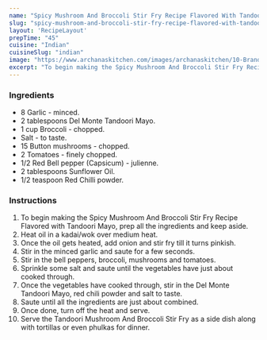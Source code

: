 ---
name: "Spicy Mushroom And Broccoli Stir Fry Recipe Flavored With Tandoori Mayo"
slug: "spicy-mushroom-and-broccoli-stir-fry-recipe-flavored-with-tandoori-mayo"
layout: 'RecipeLayout'
prepTime: "45"
cuisine: "Indian"
cuisineSlug: "indian"
image: "https://www.archanaskitchen.com/images/archanaskitchen/10-Brands/Del_Monte_Mayo/Mushroom_Broccoli_Stir_Fry_With_Tandoori_Mayo_recipe-1.jpg"
excerpt: "To begin making the Spicy Mushroom And Broccoli Stir Fry Recipe Flavored with Tandoori Mayo, prep all the ingredients and keep aside"
---

### Ingredients

- 8 Garlic - minced.
- 2 tablespoons Del Monte Tandoori Mayo.
- 1 cup Broccoli - chopped.
- Salt - to taste.
- 15 Button mushrooms - chopped.
- 2 Tomatoes - finely chopped.
- 1/2 Red Bell pepper (Capsicum) - julienne.
- 2 tablespoons Sunflower Oil.
- 1/2 teaspoon Red Chilli powder.

### Instructions

1. To begin making the Spicy Mushroom And Broccoli Stir Fry Recipe Flavored with Tandoori Mayo, prep all the ingredients and keep aside.
1. Heat oil in a kadai/wok over medium heat.
1. Once the oil gets heated, add onion and stir fry till it turns pinkish.
1. Stir in the minced garlic and saute for a few seconds.
1. Stir in the bell peppers, broccoli, mushrooms and tomatoes.
1. Sprinkle some salt and saute until the vegetables have just about cooked through.
1. Once the vegetables have cooked through, stir in the Del Monte Tandoori Mayo, red chili powder and salt to taste.
1. Saute until all the ingredients are just about combined.
1. Once done, turn off the heat and serve.
1. Serve the Tandoori Mushroom And Broccoli Stir Fry as a side dish along with tortillas or even phulkas for dinner.

